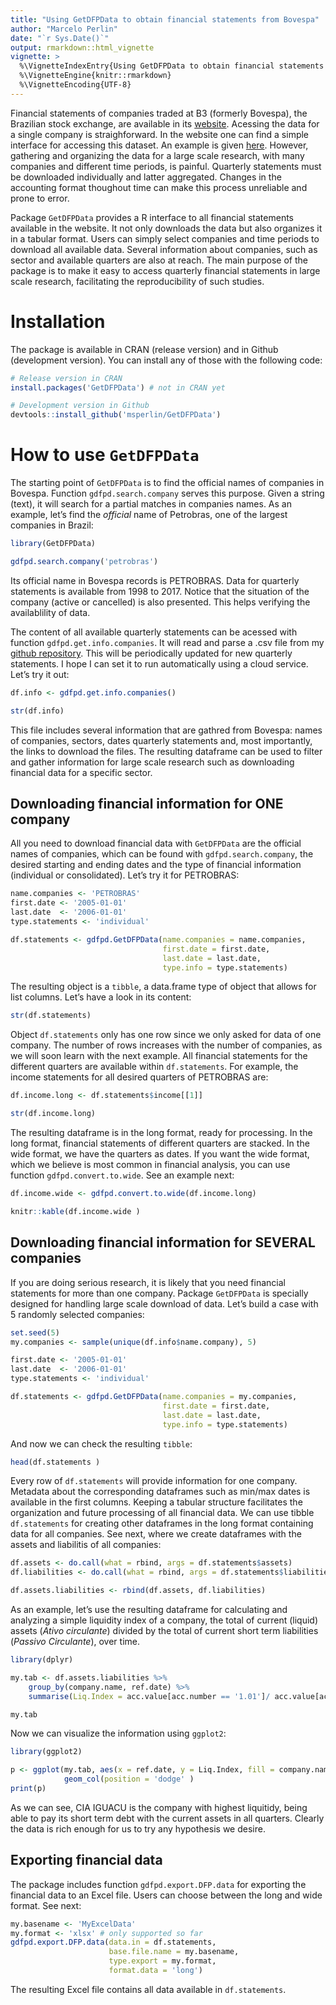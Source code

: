 ```yaml
---
title: "Using GetDFPData to obtain financial statements from Bovespa"
author: "Marcelo Perlin"
date: "`r Sys.Date()`"
output: rmarkdown::html_vignette
vignette: >
  %\VignetteIndexEntry{Using GetDFPData to obtain financial statements from Bovespa}
  %\VignetteEngine{knitr::rmarkdown}
  %\VignetteEncoding{UTF-8}
---
```


Financial statements of companies traded at B3 (formerly Bovespa), the Brazilian stock exchange, are available in its [website](http://www.bmfbovespa.com.br/). Acessing the data for a single company is straighforward. In the website one can find a simple interface for accessing this dataset. An example is given [here](https://www.rad.cvm.gov.br/ENETCONSULTA/frmGerenciaPaginaFRE.aspx?NumeroSequencialDocumento=67775&CodigoTipoInstituicao=2). However, gathering and organizing the data for a large scale research, with many companies and different time periods, is painful. Quarterly statements must be downloaded individually and latter aggregated. Changes in the accounting format thoughout time can make this process unreliable and prone to error.

Package `GetDFPData` provides a R interface to all financial statements available in the website. It not only downloads the data but also organizes it in a tabular format. Users can simply select companies and time periods to download all available data. Several information about companies, such as sector and available quarters are also at reach. The main purpose of the package is to make it easy to access quarterly financial statements in large scale research, facilitating the reproducibility of such studies.

# Installation

The package is available in CRAN (release version) and in Github (development version). You can install any of those with the following code:

```r
# Release version in CRAN
install.packages('GetDFPData') # not in CRAN yet

# Development version in Github
devtools::install_github('msperlin/GetDFPData')
```


# How to use `GetDFPData`

The starting point of `GetDFPData` is to find the official names of companies in Bovespa. Function `gdfpd.search.company` serves this purpose. Given a string (text), it will search for a partial matches in companies names. As an example, let's find the _official_ name of Petrobras, one of the largest companies in Brazil:

```r
library(GetDFPData)

gdfpd.search.company('petrobras')

```

Its official name in Bovespa records is PETROBRAS. Data for quarterly statements is available from 1998 to 2017. Notice that the situation of the company (active or cancelled) is also presented. This helps verifying the availablility of data.

The content of all available quarterly statements can be acessed with function `gdfpd.get.info.companies`. It will read and parse a .csv file from my [github repository](https://github.com/msperlin/GetDFPData_auxiliary). This will be periodically updated for new quarterly statements. I hope I can set it to run automatically using a cloud service. Let's try it out:

```r
df.info <- gdfpd.get.info.companies()

str(df.info)
```

This file includes several information that are gathred from Bovespa: names of companies, sectors, dates  quarterly statements and, most importantly, the links to download the files. The resulting dataframe can be used to filter and gather information for large scale research such as downloading financial data for a specific sector.


## Downloading financial information for ONE company

All you need to download financial data with `GetDFPData` are the official names of companies, which can be found with `gdfpd.search.company`, the desired starting and ending dates and the type of financial information (individual or consolidated). Let's try it for PETROBRAS:

```r
name.companies <- 'PETROBRAS'
first.date <- '2005-01-01'
last.date  <- '2006-01-01'
type.statements <- 'individual'

df.statements <- gdfpd.GetDFPData(name.companies = name.companies, 
                                  first.date = first.date,
                                  last.date = last.date,
                                  type.info = type.statements)
```

The resulting object is a `tibble`, a data.frame type of object that allows for list columns. Let's have a look in its content:

```r
str(df.statements)
```

Object `df.statements` only has one row since we only asked for data of one company. The number of rows increases with the number of companies, as we will soon learn with the next example. All financial statements for the different quarters are available within `df.statements`. For example, the income statements for all desired quarters of PETROBRAS are:

```r
df.income.long <- df.statements$income[[1]]

str(df.income.long)
```

The resulting dataframe is in the long format, ready for processing. In the long format, financial statements of different quarters are stacked. In the wide format, we have the quarters as dates. If you want the wide format, which we believe is most common in financial analysis, you can use function `gdfpd.convert.to.wide`. See an example next:

```r
df.income.wide <- gdfpd.convert.to.wide(df.income.long)

knitr::kable(df.income.wide )
```


## Downloading financial information for SEVERAL companies

If you are doing serious research, it is likely that you need financial statements for more than one company.  Package `GetDFPData` is specially designed for handling large scale download of data. Let's build a case with 5 randomly selected companies:

```r
set.seed(5)
my.companies <- sample(unique(df.info$name.company), 5)

first.date <- '2005-01-01'
last.date  <- '2006-01-01'
type.statements <- 'individual'

df.statements <- gdfpd.GetDFPData(name.companies = my.companies, 
                                  first.date = first.date,
                                  last.date = last.date,
                                  type.info = type.statements)
```

And now we can check the resulting `tibble`:

```r
head(df.statements )
```

Every row of `df.statements` will provide information for one company. Metadata about the corresponding dataframes such as min/max dates is available in the first columns. Keeping a tabular structure facilitates the organization and future processing of all financial data. We can use tibble `df.statements` for creating other dataframes in the long format containing data for all companies. See next, where we create dataframes with the assets and liabilitis of all companies:

```r
df.assets <- do.call(what = rbind, args = df.statements$assets)
df.liabilities <- do.call(what = rbind, args = df.statements$liabilities)

df.assets.liabilities <- rbind(df.assets, df.liabilities)
```

As an example, let's use the resulting dataframe for calculating and analyzing a simple liquidity index of a company, the total of current (liquid) assets (_Ativo circulante_) divided by the total of current short term liabilities (_Passivo Circulante_), over time.

```r
library(dplyr)

my.tab <- df.assets.liabilities %>%
    group_by(company.name, ref.date) %>%
    summarise(Liq.Index = acc.value[acc.number == '1.01']/ acc.value[acc.number == '2.01'])

my.tab
```

Now we can visualize the information using `ggplot2`:

```r
library(ggplot2)

p <- ggplot(my.tab, aes(x = ref.date, y = Liq.Index, fill = company.name)) +
            geom_col(position = 'dodge' )
print(p)
```

As we can see, CIA IGUACU is the company with highest liquitidy, being able to pay its short term debt with the current assets in all quarters. Clearly the data is rich enough for us to try any hypothesis we desire.


## Exporting financial data

The package includes function `gdfpd.export.DFP.data` for exporting the financial data to an Excel file. Users can choose between the long and wide format.  See next:

```r
my.basename <- 'MyExcelData'
my.format <- 'xlsx' # only supported so far
gdfpd.export.DFP.data(data.in = df.statements, 
                      base.file.name = my.basename,
                      type.export = my.format,
                      format.data = 'long')
```

The resulting Excel file contains all data available in `df.statements`.
